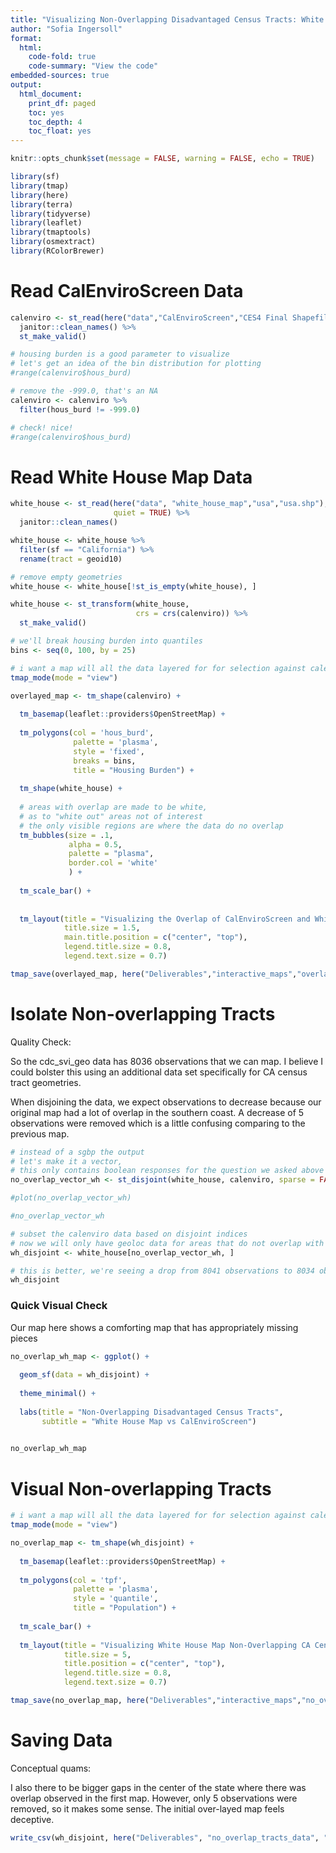 ```yaml
---
title: "Visualizing Non-Overlapping Disadvantaged Census Tracts: White House Map vs CalEnviroScreen"
author: "Sofia Ingersoll"
format:
  html:
    code-fold: true
    code-summary: "View the code"
embedded-sources: true
output:
  html_document:
    print_df: paged
    toc: yes
    toc_depth: 4
    toc_float: yes
---
```


```r
knitr::opts_chunk$set(message = FALSE, warning = FALSE, echo = TRUE)

library(sf)
library(tmap)
library(here)
library(terra)
library(tidyverse)
library(leaflet)
library(tmaptools)
library(osmextract) 
library(RColorBrewer)
```


# Read CalEnviroScreen Data
```r
calenviro <- st_read(here("data","CalEnviroScreen","CES4 Final Shapefile.shp")) %>% 
  janitor::clean_names() %>% 
  st_make_valid()

# housing burden is a good parameter to visualize
# let's get an idea of the bin distribution for plotting
#range(calenviro$hous_burd)

# remove the -999.0, that's an NA
calenviro <- calenviro %>% 
  filter(hous_burd != -999.0)

# check! nice!
#range(calenviro$hous_burd)
```

# Read White House Map Data

```r
white_house <- st_read(here("data", "white_house_map","usa","usa.shp"),
                       quiet = TRUE) %>% 
  janitor::clean_names()

white_house <- white_house %>% 
  filter(sf == "California") %>% 
  rename(tract = geoid10)

# remove empty geometries
white_house <- white_house[!st_is_empty(white_house), ]

white_house <- st_transform(white_house, 
                            crs = crs(calenviro)) %>% 
  st_make_valid()
```

```r
# we'll break housing burden into quantiles
bins <- seq(0, 100, by = 25)

# i want a map will all the data layered for for selection against calenviro
tmap_mode(mode = "view")

overlayed_map <- tm_shape(calenviro) +
  
  tm_basemap(leaflet::providers$OpenStreetMap) +
  
  tm_polygons(col = 'hous_burd',
              palette = 'plasma',
              style = 'fixed',
              breaks = bins,
              title = "Housing Burden") +
  
  tm_shape(white_house) +
  
  # areas with overlap are made to be white,
  # as to "white out" areas not of interest  
  # the only visible regions are where the data do no overlap 
  tm_bubbles(size = .1,
             alpha = 0.5,
             palette = "plasma",
             border.col = 'white'
             ) +
  
  tm_scale_bar() +
  
  
  tm_layout(title = "Visualizing the Overlap of CalEnviroScreen and White House Map: \\n Highlighting the Housing Burden & Identifying Non-Overlapping Census Tracts",
            title.size = 1.5,
            main.title.position = c("center", "top"),
            legend.title.size = 0.8,
            legend.text.size = 0.7)

tmap_save(overlayed_map, here("Deliverables","interactive_maps","overlayed_maps","overlayed_map_whitehouse.html"))
```

# Isolate Non-overlapping Tracts

Quality Check:

So the cdc_svi_geo data has 8036 observations that we can map. 
I believe I could bolster this using an additional data set specifically for CA census tract geometries.

When disjoining the data, we expect observations to decrease because our original map had a lot of overlap in the southern coast.
A decrease of 5 observations were removed which is a little confusing comparing to the previous map.
```r
# instead of a sgbp the output
# let's make it a vector,
# this only contains boolean responses for the question we asked above 
no_overlap_vector_wh <- st_disjoint(white_house, calenviro, sparse = FALSE)[, 1]

#plot(no_overlap_vector_wh)

#no_overlap_vector_wh

# subset the calenviro data based on disjoint indices
# now we will only have geoloc data for areas that do not overlap with calenviro
wh_disjoint <- white_house[no_overlap_vector_wh, ]

# this is better, we're seeing a drop from 8041 observations to 8034 observations
wh_disjoint
```

### Quick Visual Check

Our map here shows a comforting map that has appropriately missing pieces

```r
no_overlap_wh_map <- ggplot() + 
  
  geom_sf(data = wh_disjoint) +
  
  theme_minimal() +
  
  labs(title = "Non-Overlapping Disadvantaged Census Tracts",
       subtitle = "White House Map vs CalEnviroScreen")

  
no_overlap_wh_map
```
# Visual Non-overlapping Tracts
```r
# i want a map will all the data layered for for selection against calenviro
tmap_mode(mode = "view")

no_overlap_map <- tm_shape(wh_disjoint) +
  
  tm_basemap(leaflet::providers$OpenStreetMap) +
  
  tm_polygons(col = 'tpf',
              palette = 'plasma',
              style = 'quantile',
              title = "Population") +
  
  tm_scale_bar() +
  
  tm_layout(title = "Visualizing White House Map Non-Overlapping CA Census Tracts with Respect to CalEnviroScreen: \\n Highlighting the Population Density",
            title.size = 5,
            title.position = c("center", "top"),
            legend.title.size = 0.8,
            legend.text.size = 0.7)

tmap_save(no_overlap_map, here("Deliverables","interactive_maps","no_overlap_maps","no_overlap_map_whitehouse.html"))
```

# Saving Data

Conceptual quams:

I also there to be bigger gaps in the center of the state where there was overlap observed in the first map. However, only 5 observations were removed, so it makes some sense. The initial over-layed map feels deceptive.

```r
write_csv(wh_disjoint, here("Deliverables", "no_overlap_tracts_data", "whitehouse_no_overlap_tracts.csv"))
```
